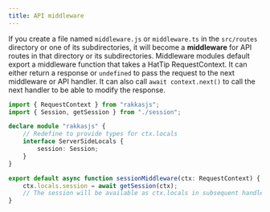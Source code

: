 ```yaml
---
title: API middleware
---
```


If you create a file named `middleware.js` or `middleware.ts` in the `src/routes` directory or one of its subdirectories, it will become a **middleware** for API routes in that directory or its subdirectories. Middleware modules default export a middleware function that takes a HatTip RequestContext. It can either return a response or `undefined` to pass the request to the next middleware or API handler. It can also call `await context.next()` to call the next handler to be able to modify the response.

```ts
import { RequestContext } from "rakkasjs";
import { Session, getSession } from "./session";

declare module "rakkasjs" {
	// Redefine to provide types for ctx.locals
	interface ServerSideLocals {
		session: Session;
	}
}

export default async function sessionMiddleware(ctx: RequestContext) {
	ctx.locals.session = await getSession(ctx);
	// The session will be available as ctx.locals in subsequent handlers
}
```
